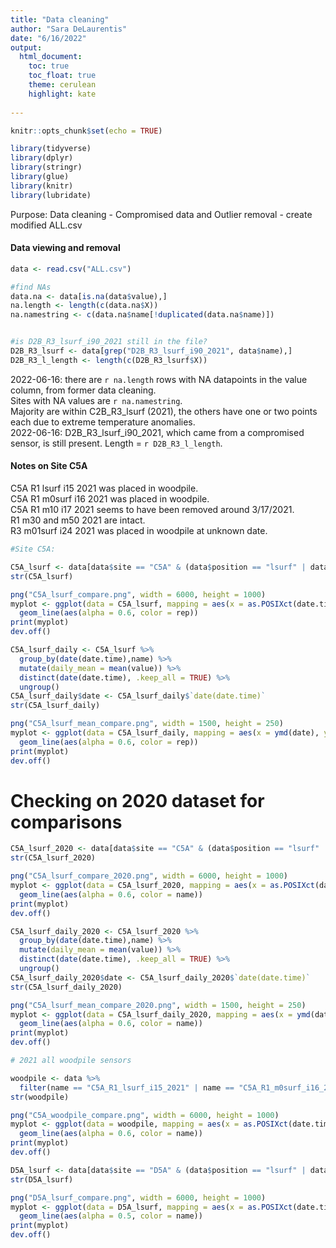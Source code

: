 ```yaml
---
title: "Data cleaning"
author: "Sara DeLaurentis"
date: "6/16/2022"
output:
  html_document:
    toc: true
    toc_float: true  
    theme: cerulean  
    highlight: kate  
  
---
```


```r
knitr::opts_chunk$set(echo = TRUE)

library(tidyverse)
library(dplyr)
library(stringr)
library(glue)
library(knitr)
library(lubridate)


```

Purpose: Data cleaning - Compromised data and Outlier removal - create modified ALL.csv  
  
  
  
  
#### Data viewing and removal

```r
data <- read.csv("ALL.csv")

#find NAs 
data.na <- data[is.na(data$value),]
na.length <- length(c(data.na$X))
na.namestring <- c(data.na$name[!duplicated(data.na$name)])


#is D2B_R3_lsurf_i90_2021 still in the file?
D2B_R3_lsurf <- data[grep("D2B_R3_lsurf_i90_2021", data$name),]
D2B_R3_l_length <- length(c(D2B_R3_lsurf$X))

```

2022-06-16: there are `r na.length` rows with NA datapoints in the value column, from former data cleaning.  
Sites with NA values are `r na.namestring`.  
Majority are within C2B_R3_lsurf (2021), the others have one or two points each due to extreme temperature anomalies.  
2022-06-16: D2B_R3_lsurf_i90_2021, which came from a compromised sensor, is still present. Length = `r D2B_R3_l_length`.  



#### Notes on Site C5A  


C5A R1 lsurf i15 2021 was placed in woodpile.  
C5A R1 m0surf i16 2021 was placed in woodpile.  
C5A R1 m10 i17 2021 seems to have been removed around 3/17/2021.  
R1 m30 and m50 2021 are intact.  
R3 m01surf i24 2021 was placed in woodpile at unknown date.  

```r
#Site C5A:

C5A_lsurf <- data[data$site == "C5A" & (data$position == "lsurf" | data$position == "m01surf") & data$season == "2021",]
str(C5A_lsurf)

```




```r

png("C5A_lsurf_compare.png", width = 6000, height = 1000)
myplot <- ggplot(data = C5A_lsurf, mapping = aes(x = as.POSIXct(date.time), y = value)) +
  geom_line(aes(alpha = 0.6, color = rep))
print(myplot)
dev.off()

```


```r

C5A_lsurf_daily <- C5A_lsurf %>% 
  group_by(date(date.time),name) %>% 
  mutate(daily_mean = mean(value)) %>% 
  distinct(date(date.time), .keep_all = TRUE) %>% 
  ungroup()
C5A_lsurf_daily$date <- C5A_lsurf_daily$`date(date.time)`
str(C5A_lsurf_daily)

png("C5A_lsurf_mean_compare.png", width = 1500, height = 250)
myplot <- ggplot(data = C5A_lsurf_daily, mapping = aes(x = ymd(date), y = daily_mean)) +
  geom_line(aes(alpha = 0.6, color = rep))
print(myplot)
dev.off()

```

# Checking on 2020 dataset for comparisons

```r
C5A_lsurf_2020 <- data[data$site == "C5A" & (data$position == "lsurf" | data$position == "m01surf") & data$season == "2020",]
str(C5A_lsurf_2020)

png("C5A_lsurf_compare_2020.png", width = 6000, height = 1000)
myplot <- ggplot(data = C5A_lsurf_2020, mapping = aes(x = as.POSIXct(date.time), y = value)) +
  geom_line(aes(alpha = 0.6, color = name)) 
print(myplot)
dev.off()

```


```r

C5A_lsurf_daily_2020 <- C5A_lsurf_2020 %>% 
  group_by(date(date.time),name) %>% 
  mutate(daily_mean = mean(value)) %>% 
  distinct(date(date.time), .keep_all = TRUE) %>% 
  ungroup()
C5A_lsurf_daily_2020$date <- C5A_lsurf_daily_2020$`date(date.time)`
str(C5A_lsurf_daily_2020)

png("C5A_lsurf_mean_compare_2020.png", width = 1500, height = 250)
myplot <- ggplot(data = C5A_lsurf_daily_2020, mapping = aes(x = ymd(date), y = daily_mean)) +
  geom_line(aes(alpha = 0.6, color = name))
print(myplot)
dev.off()

```

```r
# 2021 all woodpile sensors

woodpile <- data %>% 
  filter(name == "C5A_R1_lsurf_i15_2021" | name == "C5A_R1_m0surf_i16_2021" | name == "C5A_R1_m10_i17_2021" | name == "C5A_R3_m01surf_i24_2021")
str(woodpile)

png("C5A_woodpile_compare.png", width = 6000, height = 1000)
myplot <- ggplot(data = woodpile, mapping = aes(x = as.POSIXct(date.time), y = value)) +
  geom_line(aes(alpha = 0.6, color = name))
print(myplot)
dev.off()

```




```r

D5A_lsurf <- data[data$site == "D5A" & (data$position == "lsurf" | data$position == "m01surf" | data$position == "air") & data$season == "2021",]
str(D5A_lsurf)

png("D5A_lsurf_compare.png", width = 6000, height = 1000)
myplot <- ggplot(data = D5A_lsurf, mapping = aes(x = as.POSIXct(date.time), y = value)) +
  geom_line(aes(alpha = 0.5, color = name))
print(myplot)
dev.off()

```






```r


```



